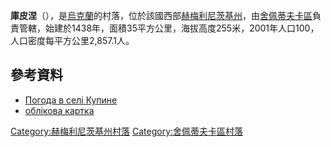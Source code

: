 {{coord|50|13|22|N|27|13|55|E|scale:30000|display=title}}

'''庫皮涅'''（{{lang-uk|Купине}}），是[[烏克蘭|烏克蘭]]的村落，位於該國西部[[赫梅利尼茨基州|赫梅利尼茨基州]]，由[[舍佩蒂夫卡區|舍佩蒂夫卡區]]負責管轄，始建於1438年，面積35平方公里，海拔高度255米，2001年人口100，人口密度每平方公里2,857.1人。

==參考資料==
*[http://weather.in.ua/ua/hmel'nickaja/12773 Погода в селі Купине] {{Wayback|url=http://weather.in.ua/ua/hmel%27nickaja/12773 |date=20111220140845 }}</ref>
*[http://gska2.rada.gov.ua/pls/z7502/A005?rdat1=11.04.2015&rf7571=37267 облікова картка]{{dead link|date=2018年2月 |bot=InternetArchiveBot |fix-attempted=yes }}

{{DEFAULTSORT:Купине}}
[[Category:赫梅利尼茨基州村落|Category:赫梅利尼茨基州村落]]
[[Category:舍佩蒂夫卡區村落|Category:舍佩蒂夫卡區村落]]


{{Khmelnytskyi-geo-stub}}